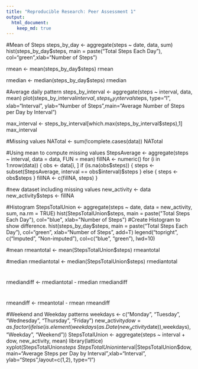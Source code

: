 ```yaml
---
title: "Reproducible Research: Peer Assessment 1"
output: 
  html_document:
    keep_md: true
---
```



#Mean of Steps
steps_by_day <- aggregate(steps ~ date, data, sum)
hist(steps_by_day$steps, main = paste("Total Steps Each Day"), col="green",xlab="Number of Steps")


rmean <- mean(steps_by_day$steps)
rmean


rmedian <- median(steps_by_day$steps)
rmedian



#Average daily pattern
steps_by_interval <- aggregate(steps ~ interval, data, mean)
plot(steps_by_interval$interval,steps_by_interval$steps, type="l", xlab="Interval", ylab="Number of Steps",main="Average Number of Steps per Day by Interval")


max_interval <- steps_by_interval[which.max(steps_by_interval$steps),1]
max_interval

#Missing values
NATotal <- sum(!complete.cases(data))
NATotal

#Using mean to compute missing values
StepsAverage <- aggregate(steps ~ interval, data = data, FUN = mean)
fillNA <- numeric()
for (i in 1:nrow(data)) {
    obs <- data[i, ]
    if (is.na(obs$steps)) {
        steps <- subset(StepsAverage, interval == obs$interval)$steps
    } else {
        steps <- obs$steps
    }
    fillNA <- c(fillNA, steps)
}


#new dataset including missing values
new_activity <- data
new_activity$steps <- fillNA


#Histogram
StepsTotalUnion <- aggregate(steps ~ date, data = new_activity, sum, na.rm = TRUE)
hist(StepsTotalUnion$steps, main = paste("Total Steps Each Day"), col="blue", xlab="Number of Steps")
#Create Histogram to show difference. 
hist(steps_by_day$steps, main = paste("Total Steps Each Day"), col="green", xlab="Number of Steps", add=T)
legend("topright", c("Imputed", "Non-imputed"), col=c("blue", "green"), lwd=10)

#mean
rmeantotal <- mean(StepsTotalUnion$steps)
rmeantotal

#median
rmediantotal <- median(StepsTotalUnion$steps)
rmediantotal

#
rmediandiff <- rmediantotal - rmedian
rmediandiff


#
rmeandiff <- rmeantotal - rmean
rmeandiff


#Weekend and Weekday patterns
weekdays <- c("Monday", "Tuesday", "Wednesday", "Thursday", 
              "Friday")
new_activity$dow = as.factor(ifelse(is.element(weekdays(as.Date(new_activity$date)),weekdays), "Weekday", "Weekend"))
StepsTotalUnion <- aggregate(steps ~ interval + dow, new_activity, mean)
library(lattice)
xyplot(StepsTotalUnion$steps ~ StepsTotalUnion$interval|StepsTotalUnion$dow, main="Average Steps per Day by Interval",xlab="Interval", ylab="Steps",layout=c(1,2), type="l")









